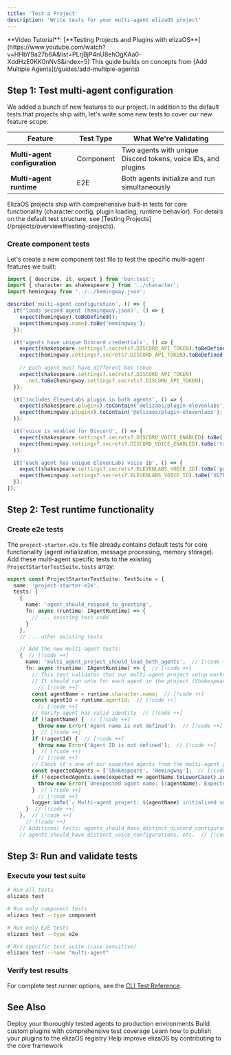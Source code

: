 ```yaml
---
title: 'Test a Project'
description: 'Write tests for your multi-agent elizaOS project'
---
```


<Tip>
  **Video Tutorial**: [**Testing Projects and Plugins with elizaOS**](https://www.youtube.com/watch?v=HHbY9a27b6A&list=PLrjBjP4nU8ehOgKAa0-XddHzE0KK0nNvS&index=5)
</Tip>

<Note>
This guide builds on concepts from [Add Multiple Agents](/guides/add-multiple-agents)
</Note>

## Step 1: Test multi-agent configuration

We added a bunch of new features to our project. In addition to the default tests that projects ship with, let's write some new tests to cover our new feature scope:

| Feature | Test Type | What We're Validating |
|---------|-----------|-------------------|
| **Multi-agent configuration** | Component | Two agents with unique Discord tokens, voice IDs, and plugins |
| **Multi-agent runtime** | E2E | Both agents initialize and run simultaneously |

<Note>
ElizaOS projects ship with comprehensive built-in tests for core functionality (character config, plugin loading, runtime behavior). For details on the default test structure, see [Testing Projects](/projects/overview#testing-projects).
</Note>

### Create component tests

Let's create a new component test file to test the specific multi-agent features we built:

```typescript src/__tests__/multi-agent-features.test.ts
import { describe, it, expect } from 'bun:test';
import { character as shakespeare } from '../character';
import hemingway from '../../hemingway.json';

describe('multi-agent configuration', () => {
  it('loads second agent (hemingway.json)', () => {
    expect(hemingway).toBeDefined();
    expect(hemingway.name).toBe('Hemingway');
  });

  it('agents have unique Discord credentials', () => {
    expect(shakespeare.settings?.secrets?.DISCORD_API_TOKEN).toBeDefined();
    expect(hemingway.settings?.secrets?.DISCORD_API_TOKEN).toBeDefined();
    
    // Each agent must have different bot token
    expect(shakespeare.settings?.secrets?.DISCORD_API_TOKEN)
      .not.toBe(hemingway.settings?.secrets?.DISCORD_API_TOKEN);
  });

  it('includes ElevenLabs plugin in both agents', () => {
    expect(shakespeare.plugins).toContain('@elizaos/plugin-elevenlabs');
    expect(hemingway.plugins).toContain('@elizaos/plugin-elevenlabs');
  });

  it('voice is enabled for Discord', () => {
    expect(shakespeare.settings?.secrets?.DISCORD_VOICE_ENABLED).toBe('true');
    expect(hemingway.settings?.secrets?.DISCORD_VOICE_ENABLED).toBe('true');
  });

  it('each agent has unique ElevenLabs voice ID', () => {
    expect(shakespeare.settings?.secrets?.ELEVENLABS_VOICE_ID).toBe('pqHfZKP75CvOlQylNhV4');
    expect(hemingway.settings?.secrets?.ELEVENLABS_VOICE_ID).toBe('Xb7hH8MSUJpSbSDYk0k2');
  });
});
```

## Step 2: Test runtime functionality 

### Create e2e tests

The `project-starter.e2e.ts` file already contains default tests for core functionality (agent initialization, message processing, memory storage). Add these multi-agent specific tests to the existing `ProjectStarterTestSuite.tests` array:

```typescript src/__tests__/e2e/project-starter.e2e.ts
export const ProjectStarterTestSuite: TestSuite = {
  name: 'project-starter-e2e',
  tests: [
    {
      name: 'agent_should_respond_to_greeting',
      fn: async (runtime: IAgentRuntime) => {
        // ... existing test code
      }
    },
    // ... other existing tests

    // Add the new multi-agent tests:
    {  // [!code ++]
      name: 'multi_agent_project_should_load_both_agents',  // [!code ++]
      fn: async (runtime: IAgentRuntime) => {  // [!code ++]
        // This test validates that our multi-agent project setup works correctly  // [!code ++]
        // It should run once for each agent in the project (Shakespeare and Hemingway)  // [!code ++]
          // [!code ++]
        const agentName = runtime.character.name;  // [!code ++]
        const agentId = runtime.agentId;  // [!code ++]
          // [!code ++]
        // Verify agent has valid identity  // [!code ++]
        if (!agentName) {  // [!code ++]
          throw new Error('Agent name is not defined');  // [!code ++]
        }  // [!code ++]
        if (!agentId) {  // [!code ++]
          throw new Error('Agent ID is not defined');  // [!code ++]
        }  // [!code ++]
          // [!code ++]
        // Check it's one of our expected agents from the multi-agent guide  // [!code ++]
        const expectedAgents = ['Shakespeare', 'Hemingway'];  // [!code ++]
        if (!expectedAgents.some(expected => agentName.toLowerCase().includes(expected.toLowerCase()))) {  // [!code ++]
          throw new Error(`Unexpected agent name: ${agentName}. Expected one containing: ${expectedAgents.join(', ')}`);  // [!code ++]
        }  // [!code ++]
          // [!code ++]
        logger.info(`✓ Multi-agent project: ${agentName} initialized successfully`);  // [!code ++]
      }  // [!code ++]
    },  // [!code ++]
      // [!code ++]
    // Additional tests: agents_should_have_distinct_discord_configurations,  // [!code ++]
    // agents_should_have_distinct_voice_configurations, etc.  // [!code ++]
```

## Step 3: Run and validate tests

### Execute your test suite

```bash Terminal
# Run all tests
elizaos test

# Run only component tests
elizaos test --type component

# Run only E2E tests  
elizaos test --type e2e

# Run specific test suite (case sensitive)
elizaos test --name "multi-agent"
```

### Verify test results

For complete test runner options, see the [CLI Test Reference](/cli-reference/test).

## See Also

<CardGroup cols={2}>
  <Card title="Deploy a Project" icon="rocket" href="/guides/deploy-a-project">
    Deploy your thoroughly tested agents to production environments
  </Card>
  <Card title="Create a Plugin" icon="puzzle-piece" href="/guides/create-a-plugin">
    Build custom plugins with comprehensive test coverage
  </Card>
  <Card title="Publish a Plugin" icon="upload" href="/guides/publish-a-plugin">
    Learn how to publish your plugins to the elizaOS registry
  </Card>
  <Card title="Contribute to Core" icon="heart" href="/guides/contribute-to-core">
    Help improve elizaOS by contributing to the core framework
  </Card>
</CardGroup>
